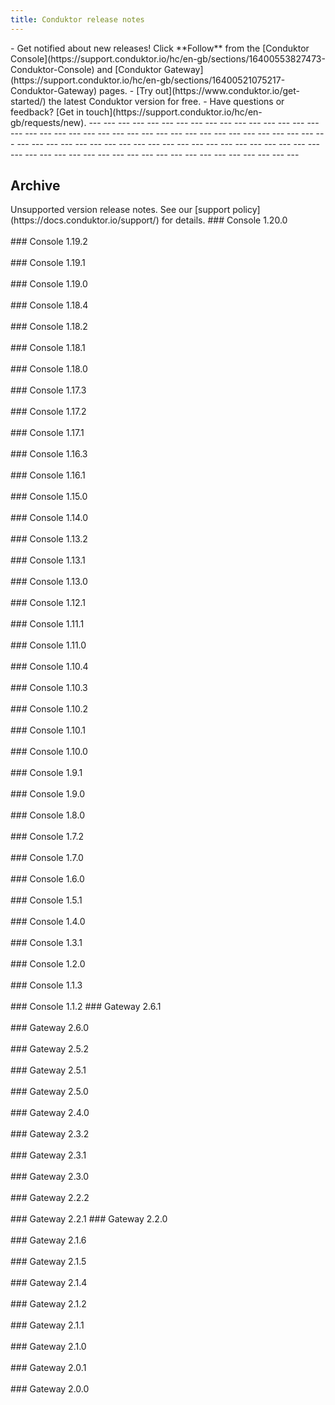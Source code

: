 ```yaml
---
title: Conduktor release notes
---
```





<Note>
- Get notified about new releases! Click **Follow** from the [Conduktor Console](https://support.conduktor.io/hc/en-gb/sections/16400553827473-Conduktor-Console) and [Conduktor Gateway](https://support.conduktor.io/hc/en-gb/sections/16400521075217-Conduktor-Gateway) pages.
- [Try out](https://www.conduktor.io/get-started/) the latest Conduktor version for free.
- Have questions or feedback? [Get in touch](https://support.conduktor.io/hc/en-gb/requests/new).
</Note>

<Update label="Console 1.37.0" description="2025-08-20">
<Console1370 />
</Update>
---
<Update label="Gateway 3.12.0" description="2025-08-20">
<Gateway3120 />
</Update>
---
<Update label="Console 1.36.1" description="2025-07-21">
<Console1361 />
</Update>
---
<Update label="Gateway 3.11.0" description="2025-07-18">
<Gateway3110 />
</Update>
---
<Update label="Console 1.36.0" description="2025-07-18">
<Console1360 />
</Update>
---
<Update label="Console 1.35.2" description="2025-07-03">
<Console1352 />
</Update>
---
<Update label="Console 1.35.1" description="2025-06-26">
<Console1351 />
</Update>
---
<Update label="Conduktor CLI 0.6.1" description="2025-06-24">
<Cli061 />
</Update>
---
<Update label="Conduktor CLI 0.6.0" description="2025-06-23">
<Cli060 />
</Update>
---
<Update label="Gateway 3.10.0" description=" 2025-06-18">
<Gateway3100 />
</Update>
---
<Update label="Console 1.35.0" description="2025-06-18">
<Console1350 />
</Update>
---
<Update label="Gateway 3.9.2" description="2025-06-11">
<Gateway392 />
</Update>
---
<Update label="Console 1.34.3" description="2025-06-03">
<Console1343 />
</Update>
---
<Update label="Console 1.34.2" description="2025-05-26">
<Console1342 />
</Update>
---
<Update label="Console 1.34.1" description="2025-05-20">
<Console1341 />
</Update>
---
<Update label="Gateway 3.9.0" description="2025-05-14">
<Gateway390 />
</Update>
---
<Update label="Console 1.34.0" description="2025-05-14">
<Console1340 />
</Update>
---
<Update label="Conduktor CLI 0.5.1" description="2025-05-14">
<Cli051 />
</Update>
---
<Update label="Gateway 3.8.1" description="2025-04-18">
<Gateway381 />
</Update>
---
<Update label="Gateway 3.8.0" description="2025-04-09">
<Gateway380 />
</Update>
---
<Update label="Console 1.33.0" description="2025-04-09">
<Console1330 />
</Update>
---
<Update label="Console 1.32.1" description="2025-03-24">
<Console1321 />
</Update>
---
<Update label="Gateway 3.7.0" description="2025-03-21">
<Gateway370 />
</Update>
---
<Update label="Console 1.32.0" description="2025-03-12">
<Console1320 />
</Update>
---
<Update label="Conduktor CLI 0.5.0" description="2025-03-10">
<Cli050 />
</Update>
---
<Update label="Gateway 3.6.1" description="2025-03-05">
<Gateway361 />
</Update>
---
<Update label="Console 1.31.2" description="2025-03-03">
<Console1312 />
</Update>
---
<Update label="Console 1.31.1" description="2025-02-18">
<Console1311 />
</Update>
---
<Update label="Gateway 3.6.0" description="2025-02-12">
<Gateway360 />
</Update>
---
<Update label="Conduktor CLI 0.4.0" description="2025-02-07">
<Cli040 />
</Update>
---
<Update label="Console 1.31.0" description="2025-02-05">
<Console1310 />
</Update>
---
<Update label="Gateway 3.5.2" description="2025-01-17">
<Gateway352 />
</Update>
---
<Update label="Conduktor CLI 0.3.4" description="2025-01-10">
<Cli034 />
</Update>
---
<Update label="Gateway 3.5.1" description="2025-01-08">
<Gateway351 />
</Update>
---
<Update label="Conduktor CLI 0.3.3" description="2024-12-16">
<Cli033 />
</Update>
---
<Update label="Console 1.30.0" description="2024-12-16">
<Console1300 />
</Update>
---
<Update label="Gateway 3.5.0" description="2024-12-16">
<Gateway350 />
</Update>
---
<Update label="Console 1.29.2" description="2024-12-09">
<Console1292 />
</Update>
---
<Update label="Console 1.29.1" description="2024-11-28">
<Console1291 />
</Update>
---
<Update label="Console 1.29.0" description="2024-11-25">
<Console1290 />
</Update>
---
<Update label="Conduktor CLI 0.3.2" description="2024-11-25">
<Cli032 />
</Update>
---
<Update label="Gateway 3.4.0" description="2024-11-15">
<Gateway340 />
</Update>
---
<Update label="Console 1.28.0" description="2024-10-14">
<Console1280 />
</Update>
---
<Update label="Conduktor CLI 0.3.1" description="2024-10-14">
<Cli031 />
</Update>
---
<Update label="Gateway 3.3.2" description="2024-10-07">
<Gateway332 />
</Update>
---
<Update label="Console 1.27.1" description="2024-09-25">
<Console1271 />
</Update>
---
<Update label="Gateway 3.3.1" description="2024-09-25">
<Gateway331 />
</Update>
---
<Update label="Conduktor CLI 0.3.0" description="2024-09-17">
<Cli030 />
</Update>
---
<Update label="Console 1.27.0" description="2024-09-14">
<Console1270 />
</Update>
---
<Update label="Gateway 3.3.0" description="2024-09-05">
<Gateway330 />
</Update>
---
<Update label="Gateway 3.22.0" description="2024-08-28">
<Gateway322 />
</Update>
---
<Update label="Console 1.26.0" description="2024-08-14">
<Console1260 />
</Update>
---
<Update label="Gateway 3.2.1" description="2024-07-31">
<Gateway321 />
</Update>
---
<Update label="Console 1.25.1" description="2024-07-23">
<Console1251 />
</Update>
---
<Update label="Conduktor CLI 0.2.7" description="2024-07-22">
<Cli027 />
</Update>
---
<Update label="Gateway 3.2.0" description="2024-07-19">
<Gateway320 />
</Update>
---
<Update label="Conduktor CLI 0.2.6" description="2024-06-25">
<Cli026 />
</Update>
---
<Update label="Console 1.24.1" description="2024-06-24">
<Console1241 />
</Update>
---
<Update label="Gateway 3.1.1" description="2024-06-20">
<Gateway311 />
</Update>
---
<Update label="Console 1.24.0" description="2024-06-19">
<Console1240 />
</Update>
---
<Update label="Conduktor CLI 0.2.5" description="2024-06-18">
<Cli025 />
</Update>
---
<Update label="Gateway 3.1.0" description="2024-06-05">
<Gateway310 />
</Update>
---
<Update label="Gateway 3.0.5" description="2024-06-04">
<Gateway305 />
</Update>
---
<Update label="Gateway 3.0.4" description="2024-05-22">
<Gateway304 />
</Update>
---
<Update label="Gateway 3.0.3" description="2024-05-09">
<Gateway303 />
</Update>
---
<Update label="Gateway 3.0.2" description="2024-05-07">
<Gateway302 />
</Update>
---
<Update label="Console 1.23.0" description="2024-05-03">
<Console1230 />
</Update>
---
<Update label="Conduktor CLI 0.2.4" description="2024-05-02">
<Cli024 />
</Update>
---
<Update label="Conduktor CLI 0.2.1" description="2024-04-29">
<Cli021 />
</Update>
---
<Update label="Conduktor CLI 0.2.0" description="2024-04-22">
<Cli020 />
</Update>
---
<Update label="Console 1.22.1" description="2024-04-18">
<Console1221 />
</Update>
---
<Update label="Console 1.21.3" description="2024-04-18">
<Console1213 />
</Update>
---
<Update label="Gateway 3.0.1" description="2024-04-15">
<Gateway301 />
</Update>
---
<Update label="Conduktor CLI 0.1.1" description="2024-04-15">
<Cli011 />
</Update>
---
<Update label="Console 1.22.0" description="2024-04-03">
<Console1220 />
</Update>
---
<Update label="Gateway 3.0.0" description="2024-03-20">
<Gateway300 />
</Update>
---
<Update label="Conduktor CLI 0.1.0" description="2024-03-26">
<Cli010 />
</Update>
---
<Update label="Console 1.21.1" description="2024-03-05">
<Console1211 />
</Update>
---
<Update label="Console 1.21.0" description="2024-02-26">
<Console1210 />
</Update>
---

## Archive

<Info>
Unsupported version release notes. See our [support policy](https://docs.conduktor.io/support/) for details.
</Info>

<Tabs>
  <Tab title="Unsupported Console versions">
    ### Console 1.20.0
    <Console1200 />
    <br />
    <br />
    ### Console 1.19.2
    <Console1192 />
    <br />
    <br />
    ### Console 1.19.1
    <Console1191 />
    <br />
    <br />
    ### Console 1.19.0
    <Console1190 />
    <br />
    <br />
    ### Console 1.18.4
    <Console1184 />
    <br />
    <br />
    ### Console 1.18.2
    <Console1182 />
    <br />
    <br />
    ### Console 1.18.1
    <Console1181 />
    <br />
    <br />
    ### Console 1.18.0
    <Console1180 />
    <br />
    <br />
    ### Console 1.17.3
    <Console1173 />
    <br />
    <br />
    ### Console 1.17.2
    <Console1172 />
    <br />
    <br />
    ### Console 1.17.1
    <Version1171 />
    <br />
    <br />
    ### Console 1.16.3
    <Version1163 />
    <br />
    <br />
    ### Console 1.16.1
    <Version1161 />
    <br />
    <br />
    ### Console 1.15.0
    <Version1150 />
    <br />
    <br />
    ### Console 1.14.0
    <Version1140 />
    <br />
    <br />
    ### Console 1.13.2
    <Version1132 />
    <br />
    <br />
    ### Console 1.13.1
    <Version1131 />
    <br />
    <br />
    ### Console 1.13.0
    <Version1130 />
    <br />
    <br />
    ### Console 1.12.1
    <Version1121 />
    <br />
    <br />
    ### Console 1.11.1
    <Version1111 />
    <br />
    <br />
    ### Console 1.11.0
    <Version1110 />
    <br />
    <br />
    ### Console 1.10.4
    <Version1104 />
    <br />
    <br />
    ### Console 1.10.3
    <Version1103 />
    <br />
    <br />
    ### Console 1.10.2
    <Version1102 />
    <br />
    <br />
    ### Console 1.10.1
    <Version1101 />
    <br />
    <br />
    ### Console 1.10.0
    <Version1100 />
    <br />
    <br />
    ### Console 1.9.1
    <Version191 />
    <br />
    <br />
    ### Console 1.9.0
    <Version190 />
    <br />
    <br />
    ### Console 1.8.0
    <Version180 />
    <br />
    <br />
    ### Console 1.7.2
    <Version172 />
    <br />
    <br />
    ### Console 1.7.0
    <Version170 />
    <br />
    <br />
    ### Console 1.6.0
    <Version160 />
    <br />
    <br />
    ### Console 1.5.1
    <Version151 />
    <br />
    <br />
    ### Console 1.4.0
    <Version140 />
    <br />
    <br />
    ### Console 1.3.1
    <Version131 />
    <br />
    <br />
    ### Console 1.2.0
    <Version120 />
    <br />
    <br />
    ### Console 1.1.3
    <Version113 />
    <br />
    <br />
    ### Console 1.1.2
    <Version112 />
  </Tab>
  <Tab title="Unsupported Gateway versions">
    ### Gateway 2.6.1
    <Gateway261 />
    <br />
    <br />
    ### Gateway 2.6.0
    <Gateway260 />
    <br />
    <br />
    ### Gateway 2.5.2
    <Gateway252 />
    <br />
    <br />
    ### Gateway 2.5.1
    <Gateway251 />
    <br />
    <br />
    ### Gateway 2.5.0
    <Gateway250 />
    <br />
    <br />
    ### Gateway 2.4.0
    <Gateway240 />
    <br />
    <br />
    ### Gateway 2.3.2
    <Gateway232 />
    <br />
    <br />
    ### Gateway 2.3.1
    <Gateway231 />
    <br />
    <br />
    ### Gateway 2.3.0
    <Gateway230 />
    <br />
    <br />
    ### Gateway 2.2.2
    <Gateway222 />
    <br />
    <br />
    ### Gateway 2.2.1
    <Gateway221 />
    ### Gateway 2.2.0
    <Gateway220 />
    <br />
    <br />
    ### Gateway 2.1.6
    <Gateway216 />
    <br />
    <br />
    ### Gateway 2.1.5
    <Gateway215 />
    <br />
    <br />
    ### Gateway 2.1.4
    <Gateway214 />
    <br />
    <br />
    ### Gateway 2.1.2
    <Gateway212 />
    <br />
    <br />
    ### Gateway 2.1.1
    <Gateway211 />
    <br />
    <br />
    ### Gateway 2.1.0
    <Gateway210 />
    <br />
    <br />
    ### Gateway 2.0.1
    <Gateway201 />
    <br />
    <br />
    ### Gateway 2.0.0
    <Gateway200 />
  </Tab>
</Tabs>
